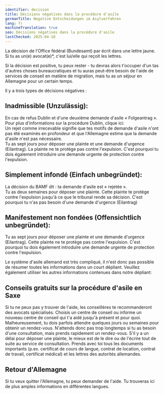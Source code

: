 ```yaml
---
identifier: decision
title: Décisions négatives dans la procédure d'asile
germanTitle: Negative Entscheidungen im Asylverfahren
lang: fr
machineTranslation: true
seo: Décisions négatives dans la procédure d'asile
lastChecked: 2025-04-10
---
```


La décision de l'Office fédéral (Bundesamt) par écrit dans une lettre jaune. Si tu as un(e) avocat(e)*, c'est lui/elle qui reçoit les lettres.

Si la décision est positive, tu peux rester - tu devras alors t'occuper d'un tas d'autres choses bureaucratiques et tu auras peut-être besoin de l'aide de services de conseil en matière de migration, mais tu as un séjour en Allemagne pour un certain temps.

Il y a trois types de décisions négatives :

## Inadmissible (Unzulässig):

En cas de refus Dublin et d'une deuxième demande d'asile « Folgeantrag ». Pour plus d'informations sur la procédure Dublin, clique ici: <InternalShortLink identifier="dublin" />  <br/>
Un rejet comme irrecevable signifie que tes motifs de demande d'asile n'ont pas été examinés en profondeur et que l'Allemagne estime que la demande d'asile n'est pas nécessaire. <br/>
Tu as sept jours pour déposer une plainte et une demande d'urgence (Eilantrag). La plainte ne te protège pas contre l'expulsion. C'est pourquoi tu dois également introduire une demande urgente de protection contre l'expulsion. 

## Simplement infondé (Einfach unbegründet):

La décision du BAMF dit : ta demande d'asile est « rejetée ». <br/>
Tu as deux semaines pour déposer une plainte. Cette plainte te protège contre l'expulsion jusqu'à ce que le tribunal rende sa décision. C'est pourquoi tu n'as pas besoin d'une demande d'urgence (Eilantrag)

## Manifestement non fondées (Offensichtlich unbegründet):

Tu as sept jours pour déposer une plainte et une demande d'urgence (Eilantrag). Cette plainte ne te protège pas contre l'expulsion. C'est pourquoi tu dois également introduire une demande urgente de protection contre l'expulsion.

<Block identifier="get-legal-advice" />

Le système d'asile allemand est très compliqué, il n'est donc pas possible de résumer toutes les informations dans un court dépliant. Veuillez également utiliser les autres informations contenues dans notre dépliant: <InternalShortLink identifier="procedure" />

##  Conseils gratuits sur la procédure d'asile en Saxe

<Block identifier="counseling_addresses" />

Si tu ne peux pas y trouver de l'aide, les conseillères te recommanderont des avocats spécialisés. Choisis un centre de conseil ou informe un nouveau centre de conseil qui t'a aidé jusqu'à présent et pour quoi. Malheureusement, tu dois parfois attendre quelques jours ou semaines pour obtenir un rendez-vous. N'attends donc pas trop longtemps si tu as besoin d'une consultation, mais prends rapidement un rendez-vous. S'il y a un délai pour déposer une plainte, le mieux est de le dire ou de l'écrire tout de suite au service de consultation. Prends avec toi tous les documents importants (p.ex. certificat de cours de langue, contrat de location, contrat de travail, certificat médical) et les lettres des autorités allemandes.

## Retour d'Allemagne

Si tu veux quitter l'Allemagne, tu peux demander de l'aide. Tu trouveras ici de plus amples informations en différentes langues.

<Block identifier="return" />

